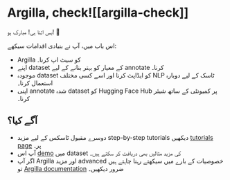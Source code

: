 # Argilla, check![[argilla-check]]

<CourseFloatingBanner
    chapter={10}
    classNames="absolute z-10 right-0 top-0"
/>

بس اتنا ہی! مبارک ہو! 👏

اس باب میں، آپ نے بنیادی اقدامات سیکھے:
- Argilla کو سیٹ اپ کرنا۔
- اپنے dataset کے معیار کو بہتر بنانے کے لیے annotate کرنا۔
- موجودہ dataset کو ایڈاپٹ کرنا اور اسے کسی مختلف NLP ٹاسک کے لیے دوبارہ استعمال کرنا۔
- اپنی annotate شدہ dataset کو Hugging Face Hub پر کمیونٹی کے ساتھ شیئر کرنا۔

## آگے کیا؟
- دوسرے مقبول ٹاسکس کے لیے مزید step-by-step tutorials دیکھیں [tutorials page](https://docs.argilla.io/latest/tutorials/) پر۔
- آپ اس [demo](https://demo.argilla.io/sign-in?auth=ZGVtbzoxMjM0NTY3OA==) میں dataset کی مزید مثالیں بھی دریافت کر سکتے ہیں۔
- اگر آپ Argilla اور مزید advanced خصوصیات کے بارے میں سیکھتے رہنا چاہتے ہیں تو [Argilla documentation](https://docs.argilla.io/latest/) ضرور دیکھیں۔
